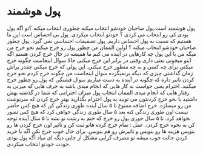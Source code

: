 # پول هوشمند 

پول هوشمند است.پول صاحبان خودشو انتخاب میکنه چطوری انتخاب میکنه ؟‌تو اگه پول بودی کی رو انتخاب می کردی ؟ خودتو انتخاب میکردی. پول بی احساس است این ما هستیم که نسبت به پول احساس داریم. پول تصمیمات احساسی نمی گیرد. پول چطور صاحبان خودشو انتخاب میکنه ؟ اولین الممان من چطور پول رو خرج میکنم نحو خرج من میگه من با این پول چه کارهایی در آینده می کنم ما همیشه در حال خرج کردن هستم اگه اینو میخونی یعنی داری وقتی در برابر این خرج میکنی حالا سوال اینجاست چگونه خرج میکنی برای چه کسی و به چه منظور خرج میکنی. این پولی که خرج میکنی چقدر براش زمان گذاشتی چیزی که دیگه برنمیگرده سوال اینجاست من چگونه خرج کردم نحو خرج کردن تاثیر داره که چگونه در آینده به دست میاریم سوال قشنگی که پول رو چطور خرج میکنید.
احترام یعنی حواست به کار هایی که انجام میدی باشه به حرف هایی که میزنی به رفتار هایی که انجام میدی الممان انتخاب پول میزان احترامی که شما در گذشته بهش داشتید با نحو خرج کردنتون می تونید به پول احترام بگذارید بهتر خرج کردن که سرنوشت من رو میسازه.
خرج اضافه ممنوع تا ۵ سال آینده طوری زندگی کن که هیچ کس حاضر نیست اون طوری زندگی کنه بعد ۵ سال طوری زندگی خواهی کرد که هیچ کس تصور نخواهد کرد. تا ۵ سال جوری پول رو خرج که ختم به رشت تو بشه تا ۵ سال آینده توجه کن به نحوه خرج کردن.
عمل :‌ تمام خرج کرده هاتو ثبت کن و تاثیر اون خرج کردن ها رو بنویس هزینه ها رو بنویس و تاثیرش رو هم بنویس. برای حال خوب خرج نکن اگه با خرید کردن حالت خوب میشه تو مصرف گرایی مشکل از جایی دیگه ای میاد اگه پول بودی خودت خودتو انتخاب میکردی.
